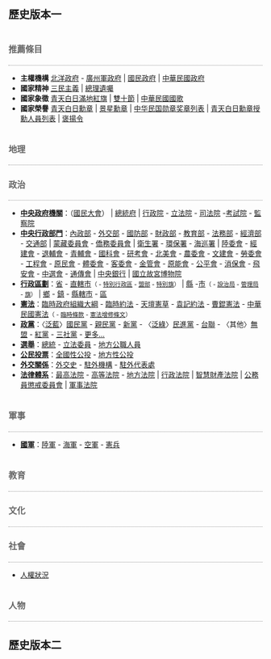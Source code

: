 ==歷史版本一==

<!--<br clear=all>-->
<div style="border-bottom: 1px dotted #888888; font-weight: bold; padding: 0.5em 0 0.17em 0em; font-size: 120%; font-weight: bold; color: #666; background-color: transparent;">推薦條目</div>
*'''主權機構''' [[北洋政府|北洋政府]] - [[廣州軍政府|廣州軍政府]] | [[國民政府|國民政府]] | [[中華民國政府|中華民國政府]]
*'''國家精神'''  [[三民主義|三民主義]] | [[總理遺囑|總理遺囑]]
*'''國家象徵''' [[青天白日滿地紅旗|青天白日滿地紅旗]] | [[雙十節|雙十節]] | [[中華民國國歌|中華民國國歌]]
*'''國家榮譽''' [[青天白日勳章|青天白日勳章]] | [[景星勳章|景星勳章]] | [[中华民国勋章奖章列表|中华民国勋章奖章列表]] | [[青天白日勳章授勳人員列表|青天白日勳章授勳人員列表]] | [[褒揚令|褒揚令]]

<div style="border-bottom: 1px dotted #888888; font-weight: bold; padding: 0.5em 0 0.17em 0em; font-size: 120%; font-weight: bold; color: #666; background-color: transparent;">地理</div>

<div style="border-bottom: 1px dotted #888888; font-weight: bold; padding: 0.5em 0 0.17em 0em; font-size: 120%; font-weight: bold; color: #666; background-color: transparent;">政治</div>
* '''[[中華民國政府|中央政府機關]]'''：（[[中華民國國民大會|國民大會]]） | [[中華民國總統府|總統府]] | [[行政院|行政院]] - [[立法院|立法院]] - [[司法院|司法院]] -[[考試院|考試院]] - [[監察院|監察院]]
* '''[[中華民國政府|中央行政部門]]'''：[[中華民國內政部|內政部]] - [[中華民國外交部|外交部]] - [[中華民國國防部|國防部]] - [[中華民國財政部|財政部]] - [[中華民國教育部|教育部]] - [[中華民國法務部|法務部]] - [[中華民國經濟部|經濟部]] - [[中華民國交通部|交通部]] | [[蒙藏委員會|蒙藏委員會]] - [[僑務委員會|僑務委員會]] | [[行政院衛生署|衛生署]] - [[行政院環境保護署|環保署]] - [[行政院海岸巡防署|海巡署]] | [[行政院大陸委員會|陸委會]] - [[行政院經濟建設委員會|經建會]] - [[行政院國軍退除役官兵輔導委員會|退輔會]] - [[行政院青年輔導委員會|青輔會]] - [[行政院國家科學委員會|國科會]] - [[行政院研究發展考核委員會|研考會]] - [[行政院北美事務協調委員會|北美會]] - [[行政院農業委員會|農委會]] - [[行政院文化建設委員會|文建會]] - [[行政院勞工委員會|勞委會]] - [[行政院公共工程委員會|工程會]] - [[行政院原住民族委員會|原民會]] - [[行政院體育委員會|體委會]] - [[行政院客家委員會|客委會]] - [[行政院金融監督管理委員會|金管會]] - [[行政院原子能委員會|原能會]] - [[行政院公平交易委員會|公平會]] - [[行政院消費者保護委員會|消保會]] - [[行政院飛航安全委員會|飛安會]] - [[中央選舉委員會|中選會]] - [[國家通訊傳播委員會|通傳會]] | [[中央銀行_(中華民國)|中央銀行]] | [[國立故宮博物院|國立故宮博物院]]
* '''[[中華民國行政區劃|行政區劃]]'''：[[省|省]] - [[直轄市|直轄市]]<small>（ - [[特別行政區|特別行政區]] - [[盟|盟部]] - [[特別旗|特別旗]]）</small> | [[縣|縣]] -[[市|市]]<small>（ - [[設治局|設治局]] - [[管理局|管理局]] - [[旗|旗]]）</small> | [[鄉_(台灣)|鄉]] - [[鎮_(台灣)|鎮]] - [[縣轄市|縣轄市]] - [[市轄區|區]]
* '''[[中国宪法|憲法]]'''：[[中華民國臨時政府組織大綱|臨時政府組織大綱]] - [[中華民國臨時約法|臨時約法]] - [[天壇憲草|天壇憲草]] - [[中华民国约法|袁記約法]] - [[1923年中华民国宪法|曹錕憲法]] - [[中華民國憲法|中華民國憲法]]<small>（ - [[動員戡亂時期臨時條款|臨時條款]] - [[中華民國憲法增修條文|憲法增修條文]]）</small>
* '''[[中華民國政黨|政黨]]'''：〈[[泛藍|泛藍]]〉[[中國國民黨|國民黨]] - [[親民黨|親民黨]] - [[新黨|新黨]] - 〈[[泛綠|泛綠]]〉[[民主進步黨|民進黨]] - [[台灣團結聯盟|台聯]] - 〈其他〉[[無黨團結聯盟|無盟]] - [[紅黨_(台灣)|紅黨]] - [[第三社會黨|三社黨]] - [[中華民國政黨列表|更多...]]
* '''[[臺灣選舉|選舉]]'''：[[中華民國總統選舉列表|總統]] - [[中華民國立法委員選舉列表|立法委員]] - [[中華民國地方公職人員選舉列表|地方公職人員]]
* '''[[公民投票法|公民投票]]'''：[[中華民國全國性公民投票|全國性公投]] - [[中華民國地方性公民投票|地方性公投]]
* '''[[中華民國外交|外交關係]]'''：[[中華民國外交史|外交史]] - [[中華民國駐外機構|駐外機構]] - [[臺北經濟文化代表處|駐外代表處]]
* '''[[中華民國法律|法律體系]]'''：[[中華民國最高法院|最高法院]] - [[高等法院|高等法院]] - [[地方法院|地方法院]] | [[行政法院|行政法院]] | [[智慧財產法院|智慧財產法院]] | [[公務員懲戒委員會|公務員懲戒委員會]] | [[軍事法院|軍事法院]]

<div style="border-bottom: 1px dotted #888888; font-weight: bold; padding: 0.5em 0 0.17em 0em; font-size: 120%; font-weight: bold; color: #666; background-color: transparent;">軍事</div>
* '''[[中華民國國軍|國軍]]'''：[[中華民國陸軍|陸軍]] - [[中華民國海軍|海軍]] - [[中華民國空軍|空軍]] - [[中華民國憲兵|憲兵]]

<div style="border-bottom: 1px dotted #888888; font-weight: bold; padding: 0.5em 0 0.17em 0em; font-size: 120%; font-weight: bold; color: #666; background-color: transparent;">教育</div>

<div style="border-bottom: 1px dotted #888888; font-weight: bold; padding: 0.5em 0 0.17em 0em; font-size: 120%; font-weight: bold; color: #666; background-color: transparent;">文化</div>

<div style="border-bottom: 1px dotted #888888; font-weight: bold; padding: 0.5em 0 0.17em 0em; font-size: 120%; font-weight: bold; color: #666; background-color: transparent;">社會</div>
*[[中華民國人權|人權狀況]]

<div style="border-bottom: 1px dotted #888888; font-weight: bold; padding: 0.5em 0 0.17em 0em; font-size: 120%; font-weight: bold; color: #666; background-color: transparent;">人物</div>
==歷史版本二==